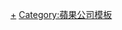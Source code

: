 {{sidebar
| name       = IPhone系列
| topimage   = [[File:IPhone_Logo_2016.svg|80px|link=:iPhone]]
| pretitle   = 
| title      = 
| posttitle  = 

| contentclass = hlist

| heading1 = 
| content1 = 
* [[iPhone (第一代)|第一代]]
* [[iPhone 3G|3G]]
* [[iPhone 3GS|3GS]]
----
* [[iPhone 4|4]]
* [[iPhone 4S|4S]]
----
* [[iPhone 5|5]]
* [[IPhone_5c|5c]] / [[IPhone_5s|5s]]
* [[iPhone SE|SE (第一代)]]
----
* [[iPhone 6|6 / 6 Plus]]
* [[IPhone_6s|6s / 6s Plus]]
----
* [[iPhone 7|7 / 7 Plus]]
* [[iPhone 8|8 / 8 Plus]]
* [[iPhone SE (第二代)|SE (第二代)]]
* [[iPhone SE (第三代)|SE (第三代)]]
----
* [[iPhone X|X]]
* [[iPhone XS|XS / XS Max]]
* [[iPhone XR|XR]]
----
* [[iPhone 11|11]]
* [[iPhone 11 Pro|11 Pro / 11 Pro Max]]
----
* [[iPhone 12|12 / 12 mini]]
* [[iPhone 12 Pro|12 Pro / 12 Pro Max]]
----
* [[iPhone 13|13 / 13 mini]]
* [[iPhone 13 Pro|13 Pro / 13 Pro Max]]

| belowstyle = font-weight:normal;
| below = [[IOS和iPadOS设备列表#iPhone|iPhone 型號列表]]
}}<noinclude>
{{Lowercase}}
{{Documentation|Template:Apple/doc}}
[[Category:iPhone|+]]
[[Category:蘋果公司模板]]
</noinclude>
